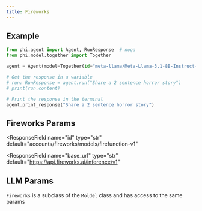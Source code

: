 ```yaml
---
title: Fireworks
---
```


## Example

<CodeGroup>

```python agent.py
from phi.agent import Agent, RunResponse  # noqa
from phi.model.together import Together

agent = Agent(model=Together(id="meta-llama/Meta-Llama-3.1-8B-Instruct-Turbo"), markdown=True)

# Get the response in a variable
# run: RunResponse = agent.run("Share a 2 sentence horror story")
# print(run.content)

# Print the response in the terminal
agent.print_response("Share a 2 sentence horror story")

```

</CodeGroup>

## Fireworks Params

<ResponseField name="name" type="str" default="Fireworks"></ResponseField>
<ResponseField
  name="id"
  type="str"
  default="accounts/fireworks/models/firefunction-v1"
></ResponseField>
<ResponseField name="api_key" type="str"></ResponseField>
<ResponseField
  name="base_url"
  type="str"
  default="https://api.fireworks.ai/inference/v1"
></ResponseField>

## LLM Params

`Fireworks` is a subclass of the `Moldel` class and has access to the same params

<Snippet file="llm-base-reference.mdx" />

